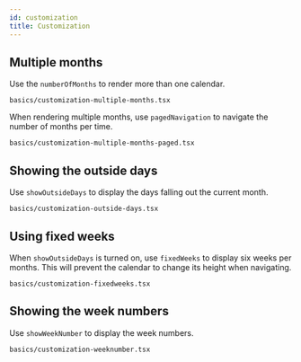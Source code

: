 ```yaml
---
id: customization
title: Customization
---
```


## Multiple months

Use the `numberOfMonths` to render more than one calendar.

```include
basics/customization-multiple-months.tsx
```

When rendering multiple months, use `pagedNavigation` to navigate the number of
months per time.

```include
basics/customization-multiple-months-paged.tsx
```

## Showing the outside days

Use `showOutsideDays` to display the days falling out the current month.

```include
basics/customization-outside-days.tsx
```

## Using fixed weeks

When `showOutsideDays` is turned on, use `fixedWeeks` to display six weeks per
months. This will prevent the calendar to change its height when navigating.

```include
basics/customization-fixedweeks.tsx
```

## Showing the week numbers

Use `showWeekNumber` to display the week numbers.

```include
basics/customization-weeknumber.tsx
```
